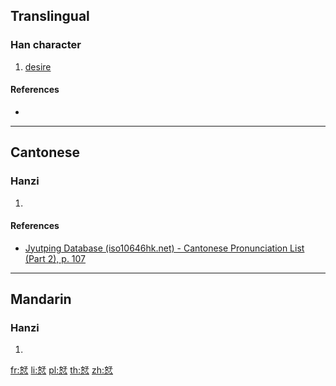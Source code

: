 {{character info/new}}
==Translingual==

===Han character===
{{Han char|rn=61|rad=心|as=06|sn=10|four=|canj=VDP|ids=⿱好心}}

# [[desire]]

====References====
* {{Han ref|kx=0384.060|dkj=10550|dj=0714.240|hdz=42293.100|uh=604F|ud=24655}}

----

==Cantonese==

===Hanzi===
{{yue-hanzi|jyut=hou2|y=hou2}}

# {{defn|lang=yue|sort=心06}}

====References====
* [http://www.iso10646hk.net/jp/document/download.jsp Jyutping Database (iso10646hk.net) - Cantonese Pronunciation List (Part 2), p. 107]

----

==Mandarin==

===Hanzi===
{{cmn-hanzi|pin=[[hào]] ([[hao4]])|wg=hao<sup>4</sup>}}

# {{defn|lang=cmn|sort=心06}}

[[fr:恏]]
[[li:恏]]
[[pl:恏]]
[[th:恏]]
[[zh:恏]]